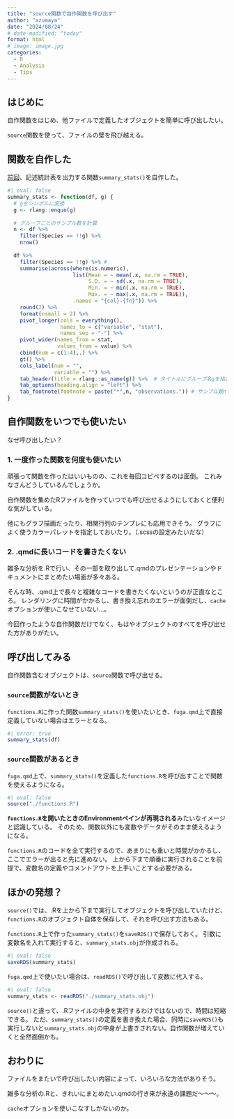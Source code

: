 ```yaml
---
title: "source関数で自作関数を呼び出す"
author: "azumaya"
date: "2024/08/24"
# date-modified: "today"
format: html
# image: image.jpg
categories:
  - R
  - Analysis
  - Tips
---
```


## はじめに

自作関数をはじめ、他ファイルで定義したオブジェクトを簡単に呼び出したい。

`source`関数を使って、ファイルの壁を飛び越える。

## 関数を自作した

[前回](/posts/tips01.html)、記述統計表を出力する関数`summary_stats()`を自作した。

```r
#| eval: false
summary_stats <- function(df, g) { 
  # gをシンボルに変換
  g <- rlang::enquo(g)
  
  # グループごとのサンプル数を計算
  n <- df %>% 
    filter(Species == !!g) %>% 
    nrow()
  
  df %>%
    filter(Species == !!g) %>% #
    summarise(across(where(is.numeric), 
                     list(Mean = ~ mean(.x, na.rm = TRUE),
                          S.D. = ~ sd(.x, na.rm = TRUE),
                          Min. = ~ min(.x, na.rm = TRUE),
                          Max. = ~ max(.x, na.rm = TRUE)),
                     .names = "{col}-{fn}")) %>% 
    round(2) %>% 
    format(nsmall = 2) %>% 
    pivot_longer(cols = everything(), 
                 names_to = c("variable", "stat"), 
                 names_sep = "-") %>% 
    pivot_wider(names_from = stat, 
                values_from = value) %>% 
    cbind(num = c(1:4),.) %>% 
    gt() %>% 
    cols_label(num = "",
               variable = "") %>% 
    tab_header(title = rlang::as_name(g)) %>%  # タイトルにグループ名gを指定
    tab_options(heading.align = "left") %>%   
    tab_footnote(footnote = paste("*",n, "observations.")) # サンプル数nをここで使う
}
```

## 自作関数をいつでも使いたい

なぜ呼び出したい？

### 1. 一度作った関数を何度も使いたい

頑張って関数を作ったはいいものの、これを毎回コピペするのは面倒。
これみなさんどうしているんでしょうか。

自作関数を集めたRファイルを作っていつでも呼び出せるようにしておくと便利な気がしている。

::: {.callout-tip appearance="simple"}
他にもグラフ描画だったり、相関行列のテンプレにも応用できそう。
グラフによく使うカラーパレットを指定しておいたり。（.scssの設定みたいだな）
:::

### 2. .qmdに長いコードを書きたくない

雑多な分析を.Rで行い、その一部を取り出して.qmdのプレゼンテーションやドキュメントにまとめたい場面が多々ある。

そんな時、.qmd上で長々と複雑なコードを書きたくないというのが正直なところ。 レンダリングに時間がかかるし、書き換え忘れのエラーが面倒だし、`cache`オプションが使いこなせていない…。

今回作ったような自作関数だけでなく、もはやオブジェクトのすべてを呼び出せた方がありがたい。

## 呼び出してみる

自作関数含むオブジェクトは、`source`関数で呼び出せる。

### `source`関数がないとき

`functions.R`に作った関数`summary_stats()`を使いたいとき、`fuga.qmd`上で直接定義していない場合はエラーとなる。

```r
#| error: true
summary_stats(df)
```

### `source`関数があるとき

`fuga.qmd`上で、`summary_stats()`を定義した`functions.R`を呼び出すことで関数を使えるようになる。

```r
#| eval: false
source("./functions.R")
```

**`functions.R`を開いたときのEnvironmentペインが再現される**みたいなイメージと認識している。
そのため、関数以外にも変数やデータがそのまま使えるようになる。

::: {.callout-important appearance="simple"}
`functions.R`のコードを全て実行するので、あまりにも重いと時間がかかるし、ここでエラーが出ると先に進めない。
上から下まで順番に実行されることを前提で、変数名の定義やコメントアウトを上手いことする必要がある。
:::

## ほかの発想？

`source()`では、.Rを上から下まで実行してオブジェクトを呼び出していたけど、`functions.R`のオブジェクト自体を保存して、それを呼び出す方法もある。

`functions.R`上で作った`summary_stats()`を`saveRDS()`で保存しておく。
引数に変数名を入れて実行すると、`summary_stats.obj`が作成される。

```r
#| eval: false
saveRDS(summary_stats)
```

`fuga.qmd`上で使いたい場合は、`readRDS()`で呼び出して変数に代入する。

```r
#| eval: false
summary_stats <- readRDS("./summary_stats.obj")
```


::: {.callout-important appearance="simple"}
`source()`と違って、.Rファイルの中身を実行するわけではないので、時間は短縮できる。
ただ、`summary_stats()`の定義を書き換えた場合、同時に`saveRDS()`も実行しないと`summary_stats.obj`の中身が上書きされない。自作関数が増えていくと全然面倒かも。
:::


## おわりに

ファイルをまたいで呼び出したい内容によって、いろいろな方法がありそう。

雑多な分析の.Rと、きれいにまとめたい.qmdの行き来が永遠の課題だ～～～。

`cache`オプションを使いこなすしかないのか。
